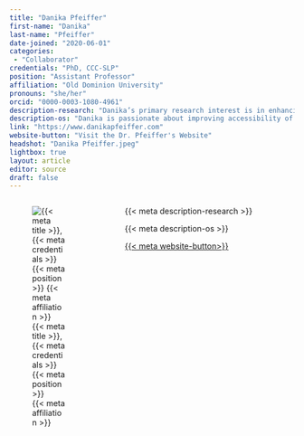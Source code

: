 ```yaml
---
title: "Danika Pfeiffer"
first-name: "Danika"
last-name: "Pfeiffer"
date-joined: "2020-06-01"
categories:
 - "Collaborator"
credentials: "PhD, CCC-SLP"
position: "Assistant Professor"
affiliation: "Old Dominion University"
pronouns: "she/her"
orcid: "0000-0003-1080-4961"
description-research: "Danika’s primary research interest is in enhancing young children's early language and literacy skills through collaborative school-based partnerships. This includes providing educators with interprofessional training at the preservice and in-service levels."
description-os: "Danika is passionate about improving accessibility of research and using open science as a means to promote collaborations that enhance the research process."
link: "https://www.danikapfeiffer.com"
website-button: "Visit the Dr. Pfeiffer's Website"
headshot: "Danika Pfeiffer.jpeg"
lightbox: true
layout: article
editor: source
draft: false
---
```


:::::: columns
::: {.column width="30%"}
![{{< meta title >}}, {{< meta credentials >}}<br>{{< meta position >}}<br>{{< meta affiliation >}}]({{< meta headshot >}})
:::

::: {.column width="5%"}
:::

::: {.column width="65%"}
{{< meta description-research >}}

{{< meta description-os >}}

[{{< meta website-button>}}]({{< meta link >}}){.btn .btn-outline-primary .btn role="button" data-toggle="button"}\
\
:::
::::::
